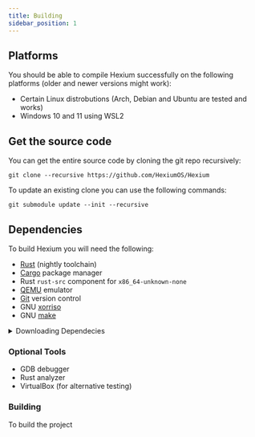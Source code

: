 ```yaml
---
title: Building
sidebar_position: 1
---
```


## Platforms

You should be able to compile Hexium successfully on the following platforms (older and newer versions might work):

* Certain Linux distrobutions (Arch, Debian and Ubuntu are tested and works)
* Windows 10 and 11 using WSL2

## Get the source code

You can get the entire source code by cloning the git repo recursively:

```
git clone --recursive https://github.com/HexiumOS/Hexium
```

To update an existing clone you can use the following commands:

```
git submodule update --init --recursive
```

## Dependencies

To build Hexium you will need the following:

- [Rust](https://www.rust-lang.org/) (nightly toolchain)
- [Cargo](https://github.com/rust-lang/cargo) package manager
- Rust `rust-src` component for `x86_64-unknown-none`
- [QEMU](https://www.qemu.org/) emulator
- [Git](https://git-scm.com/) version control
- GNU [xorriso](https://www.gnu.org/software/xorriso/)
- GNU [make](https://www.gnu.org/software/make/)

<details>
<summary>Downloading Dependecies</summary>

### Rust and Cargo

To download Rust on Linux or MacOS run the following command:

```
curl --proto '=https' --tlsv1.2 https://sh.rustup.rs -sSf | sh
```

Then you will need to install a linker:

#### MacOS

```
xcode-select --install
```

#### Linux

On linux you will typically need either GCC or Clang. For example on Ubuntu you can get it by installing the `build-essential` package and on Arch you will need to install the `base-devel` package

### `rust-src` component

On both Linux and MacOS you will need to run the following command:

```
rustup component add rust-src --toolchain nightly-2025-04-03-x86_64-unknown-linux-gnu
```

### QEMU

#### MacOS

```
brew install qemu
```

#### Debian-based

```
sudo apt install qemu
```

#### Fedora

```
sudo dnf install qemu
```

#### Arch-based

```
sudo pacman -Syu qemu
```

### Git

#### MacOS

```
brew install git
```

#### Debian-based

```
sudo apt install git
```

#### Fedora

```
sudo dnf install git
```

#### Arch-based

```
sudo pacman -Syu git
```

### GNU `xorriso`

#### MacOS

```
brew install xorriso
```

#### Debian-based

```
sudo apt install xorisso
```

#### Fedora

```
sudo dnf install xorisso
```

#### Arch-based

```
sudo pacman -Syu xorisso
```

### GNU `make`

#### MacOS

```
brew install make
```

#### Debian-based

```
sudo apt install make
```

#### Fedora

```
sudo dnf install make
```

#### Arch-based

```
sudo pacman -Syu make
```

</details>

### Optional Tools

- GDB debugger
- Rust analyzer
- VirtualBox (for alternative testing)

### Building

To build the project 
